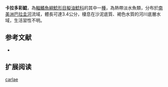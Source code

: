 {{Speciesbox
| name = 卡拉多彩鯰
| image = 
| image_width = 250px
| status = NE
| status_system = IUCN3.1
| genus = Microglanis
| species = carlae
| authority = [[Vera_Alcaraz,_da_Graça_&_Shibatta|Vera Alcaraz, da Graça & Shibatta]], 2008
| synonyms = 
}}
'''卡拉多彩鯰'''，為[[輻鰭魚綱|輻鰭魚綱]][[鯰形目|鯰形目]][[擬油鯰科|擬油鯰科]]的其中一[[種|種]]，為熱帶淡水魚類，分布於[[南美洲|南美洲]][[巴拉圭河|巴拉圭河]]流域，體長可達3.4公分，棲息在沙泥底質、褐色水質的河川底層水域，生活習性不明。

==参考文献==
*{{FishBase_species|genus=Microglanis|species=carlae|year=2015|month=4}}

== 扩展阅读 ==
{{refbegin}}
{{wikispecies-inline|Microglanis carlae|卡拉多彩鯰}}
{{refend}}
{{Taxonbar|from=Q976497}}

[[Category:多彩鯰屬|carlae]]